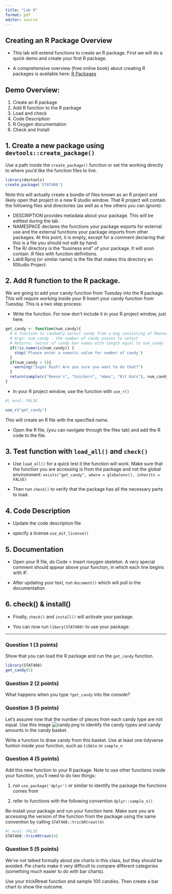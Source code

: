```yaml
---
title: "Lab 9"
format: pdf
editor: source
---
```


## Creating an R Package Overview

- This lab will extend functions to create an R package. First we will do a quick demo and create your first R package.


- A comprehensive overview (free online book) about creating R packages is available here: [R Packages](http://r-pkgs.had.co.nz)


## Demo Overview:

1. Create an R package
2. Add R function to the R package
3. Load and check
4. Code Description
5. R Oxygen documentation
6. Check and Install


## 1. Create a new package using `devtools::create_package()`

Use a path inside the `create_package()` function or set the working directly to where you'd like the function files to live. 

```r
library(devtools)
create_package('STAT408')
```

Note this will actually create a bundle of files known as an R project and likely open that project in a new R studio window. That R project will contain the following files and directories (as well as a few others you can ignore):

- DESCRIPTION provides metadata about your package. This will be editted during the lab.
- NAMESPACE declares the functions your package exports for external use and the external functions your package imports from other packages. At this point, it is empty, except for a comment declaring that this is a file you should not edit by hand.
- The R/ directory is the “business end” of your package. It will soon contain .R files with function definitions.
- Lab9.Rproj (or similar name) is the file that makes this directory an RStudio Project.

## 2. Add R function to the R package.

We are going to add your candy function from Tuesday into the R package. This will require working inside your R  Insert your candy function from Tuesday. This is a two step process:

- Write the function. For now don't include it in your R project window, just here.

```r
get_candy <- function(num_candy){
  # A function to randomly select candy from a bag consisting of Reeses, Snickers, M&Ms, and Kit Kats
  # Args: num_candy - the number of candy pieces to select
  # Returns: vector of candy bar names with length equal to num_candy
  if(!is.numeric(num_candy)) {
    stop('Please enter a numeric value for number of candy')
  }
  if(num_candy > 5){
    warning("Sugar Rush! Are you sure you want to do that?")
  }
  return(sample(c("Reese's", "Snickers", "m&ms", "Kit Kats"), num_candy, replace = T))
}

```

- In your R project window, use the function with `use_r()`

```r
#| eval: FALSE

use_r("get_candy")
```

This will create an R file with the specified name.

- Open the R file, (you can navigate through the files tab) and add the R code to the file.

## 3. Test function with `load_all()` and `check()`

- Use `load_all()` for a quick test it the function will work. Make sure that the function you are accessing is from the package and not the global enviroinment: `exists("get_candy", where = globalenv(), inherits = FALSE)`

- Then run `check()` to verify that the package has all the necessary parts to load.

## 4. Code Description

- Update the code description file

- specify a license `use_mit_license()`

## 5. Documentation

- Open your R file,  do Code > Insert roxygen skeleton. A very special comment should appear above your function, in which each line begins with #'.

- After updating your text, run `document()` which will pull in the documentation

## 6. check() & install()

- Finally, `check()` and `install()` will activate your package.

- You can now run `libary(STAT408)` to use your package.


---


### Question 1 (3 points)

Show that you can load the R package and run the `get_candy` function.

```r
library(STAT408)
get_candy(5)
```

### Question 2 (2 points)

What happens when you type `?get_candy` into the console?

### Question 3 (5 points)

Let's assume now that the number of pieces from each candy type are not equal. Use this image ![candy.png](candy.png) to identify the candy types and candy amounts in the candy basket.

Write a function to draw candy from this basket. Use at least one tidyverse funtion inside your function, such as `tibble` or `sample_n`



### Question 4 (5 points)

Add this new function to your R package. Note to use other functions inside your function, you'll need to do two things:

1. run `use_package('dplyr')` or similar to identify the package the functions comes from

2. refer to functions with the following convention `dplyr::sample_n()`

Re-install your package and run your function here. Make sure you are accessing the version of the function from the package using the same convention by calling `STAT408::trickRtreat(4)`

```r
#| eval: FALSE
STAT408::trickRtreat(4)
```

### Question 5 (5 points)

We've not talked formally about pie charts in this class, but they should be avoided. Pie charts make it very difficult to compare different categories (something much easier to do with bar charts).

Use your trickRtreat function and sample 100 candies. Then create a bar chart to show the outcome.



